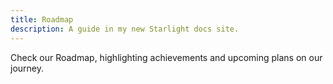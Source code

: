 ```yaml
---
title: Roadmap
description: A guide in my new Starlight docs site.
---
```



Check our Roadmap, highlighting achievements and upcoming plans on our journey.

<div class="static min-h-full">
  <Roadmap
    milestones={[
      {
        title: "Milestone 2",
        description: "This is the second milestone.",
        date: "2022-02",
        goals: [
          "Goal 1",
        ]
      },
      {
        title: "Milestone 1.5",
        description: "This is the 1.5 milestone.",
        date: "2022-01",
        reached: true,
      },
      {
        title: "Milestone 1",
        description: "",
        date: "2024-01-08",
        reached: true,
        goals: [
          "Added Majestic sighup support for Ingenic devices",
          "Added h265 support for rtmp",
          "Added rtmp reconnect option",
          "Added support for Sigmastar register info scan",
          "Fixed several rtmp authentication problems",
          "Fixed a problem with rotation on a few Sigmastar sensor drivers",
          "Removed Ingenic software based day/night detection",
        ]
      },
    ]}
  />

</div>
